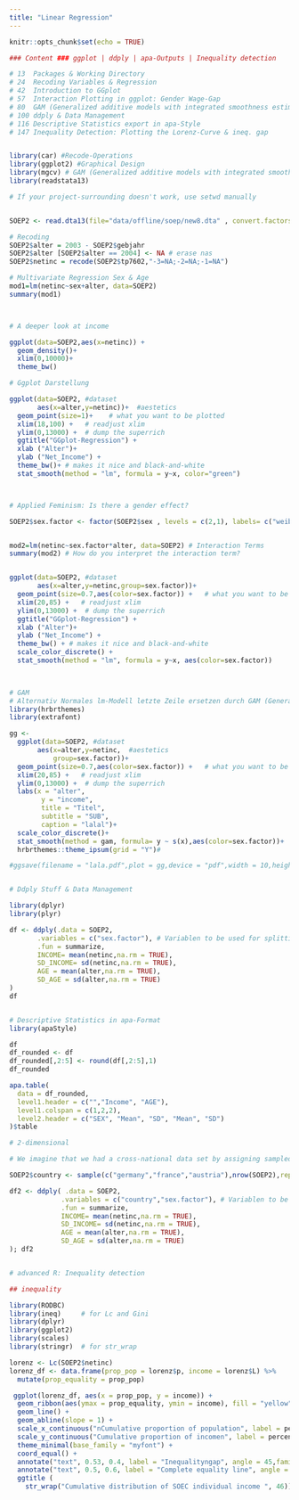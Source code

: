 ```yaml
---
title: "Linear Regression"
---
```

```r
knitr::opts_chunk$set(echo = TRUE)
```


```r
### Content ### ggplot | ddply | apa-Outputs | Inequality detection

# 13  Packages & Working Directory
# 24  Recoding Variables & Regression
# 42  Introduction to GGplot
# 57  Interaction Plotting in ggplot: Gender Wage-Gap
# 80  GAM (Generalized additive models with integrated smoothness estimation)
# 100 ddply & Data Management
# 116 Descriptive Statistics export in apa-Style
# 147 Inequality Detection: Plotting the Lorenz-Curve & ineq. gap


library(car) #Recode-Operations
library(ggplot2) #Graphical Design
library(mgcv) # GAM (Generalized additive models with integrated smoothness estimation)
library(readstata13)

# If your project-surrounding doesn't work, use setwd manually


SOEP2 <- read.dta13(file="data/offline/soep/new8.dta" , convert.factors=F)

# Recoding 
SOEP2$alter = 2003 - SOEP2$gebjahr
SOEP2$alter [SOEP2$alter == 2004] <- NA # erase nas
SOEP2$netinc = recode(SOEP2$tp7602,"-3=NA;-2=NA;-1=NA")

# Multivariate Regression Sex & Age
mod1=lm(netinc~sex+alter, data=SOEP2)
summary(mod1)



# A deeper look at income

ggplot(data=SOEP2,aes(x=netinc)) + 
  geom_density()+
  xlim(0,10000)+
  theme_bw()

# Ggplot Darstellung

ggplot(data=SOEP2, #dataset
       aes(x=alter,y=netinc))+  #aestetics
  geom_point(size=1)+    # what you want to be plotted
  xlim(18,100) +   # readjust xlim
  ylim(0,13000) +  # dump the superrich
  ggtitle("GGplot-Regression") +
  xlab ("Alter")+
  ylab ("Net_Income") + 
  theme_bw()+ # makes it nice and black-and-white
  stat_smooth(method = "lm", formula = y~x, color="green")



# Applied Feminism: Is there a gender effect?

SOEP2$sex.factor <- factor(SOEP2$sex , levels = c(2,1), labels= c("weiblich","männlich"))


mod2=lm(netinc~sex.factor*alter, data=SOEP2) # Interaction Terms
summary(mod2) # How do you interpret the interaction term?


ggplot(data=SOEP2, #dataset
       aes(x=alter,y=netinc,group=sex.factor))+
  geom_point(size=0.7,aes(color=sex.factor)) +   # what you want to be plotted
  xlim(20,85) +   # readjust xlim
  ylim(0,13000) +  # dump the superrich
  ggtitle("GGplot-Regression") +
  xlab ("Alter")+
  ylab ("Net_Income") + 
  theme_bw() + # makes it nice and black-and-white
  scale_color_discrete() +
  stat_smooth(method = "lm", formula = y~x, aes(color=sex.factor)) 
  


# GAM
# Alternativ Normales lm-Modell letzte Zeile ersetzen durch GAM (Generalized additive models with integrated smoothness estimation)
library(hrbrthemes)
library(extrafont)

gg <- 
  ggplot(data=SOEP2, #dataset
       aes(x=alter,y=netinc,  #aestetics
           group=sex.factor))+
  geom_point(size=0.7,aes(color=sex.factor)) +   # what you want to be plotted
  xlim(20,85) +   # readjust xlim
  ylim(0,13000) +  # dump the superrich
  labs(x = "alter",
        y = "income",
        title = "Titel",
        subtitle = "SUB",
        caption = "lalal")+
  scale_color_discrete()+
  stat_smooth(method = gam, formula= y ~ s(x),aes(color=sex.factor))+
  hrbrthemes::theme_ipsum(grid = "Y")# 

#ggsave(filename = "lala.pdf",plot = gg,device = "pdf",width = 10,height = 6,dpi = 1000)


# Ddply Stuff & Data Management

library(dplyr)
library(plyr)

df <- ddply(.data = SOEP2,
       .variables = c("sex.factor"), # Variablen to be used for splitting
       .fun = summarize,
       INCOME= mean(netinc,na.rm = TRUE),
       SD_INCOME= sd(netinc,na.rm = TRUE),
       AGE = mean(alter,na.rm = TRUE),
       SD_AGE = sd(alter,na.rm = TRUE)
)
df


# Descriptive Statistics in apa-Format
library(apaStyle)

df
df_rounded <- df
df_rounded[,2:5] <- round(df[,2:5],1)
df_rounded

apa.table(
  data = df_rounded,
  level1.header = c("","Income", "AGE"),
  level1.colspan = c(1,2,2),
  level2.header = c("SEX", "Mean", "SD", "Mean", "SD")
)$table

# 2-dimensional  

# We imagine that we had a cross-national data set by assigning sampled countries of origin

SOEP2$country <- sample(c("germany","france","austria"),nrow(SOEP2),replace=TRUE,prob = c(0.5,0.25,0.25))

df2 <- ddply( .data = SOEP2,
             .variables = c("country","sex.factor"), # Variablen to be used for splitting
             .fun = summarize,
             INCOME= mean(netinc,na.rm = TRUE),
             SD_INCOME= sd(netinc,na.rm = TRUE),
             AGE = mean(alter,na.rm = TRUE),
             SD_AGE = sd(alter,na.rm = TRUE)
); df2


# advanced R: Inequality detection 

## inequality

library(RODBC)
library(ineq)     # for Lc and Gini
library(dplyr)
library(ggplot2)
library(scales)
library(stringr)  # for str_wrap

lorenz <- Lc(SOEP2$netinc)
lorenz_df <- data.frame(prop_pop = lorenz$p, income = lorenz$L) %>%
  mutate(prop_equality = prop_pop)

 ggplot(lorenz_df, aes(x = prop_pop, y = income)) +
  geom_ribbon(aes(ymax = prop_equality, ymin = income), fill = "yellow") +
  geom_line() +
  geom_abline(slope = 1) +
  scale_x_continuous("nCumulative proportion of population", label = percent) +
  scale_y_continuous("Cumulative proportion of incomen", label = percent) +
  theme_minimal(base_family = "myfont") +
  coord_equal() +
  annotate("text", 0.53, 0.4, label = "Inequalityngap", angle = 45,family = "myfont") +
  annotate("text", 0.5, 0.6, label = "Complete equality line", angle = 45, family = "myfont") + 
  ggtitle (
    str_wrap("Cumulative distribution of SOEC individual income ", 46))

```